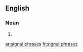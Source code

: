==English==

===Noun===
{{head|en|noun plural form}}

# {{plural of|signal phrase|lang=en}}

[[ar:signal phrases]]
[[fr:signal phrases]]